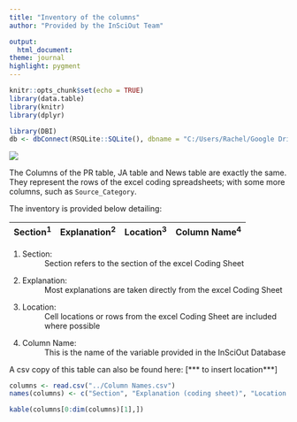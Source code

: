 ```yaml
---
title: "Inventory of the columns"
author: "Provided by the InSciOut Team"

output:
  html_document:
theme: journal
highlight: pygment
---
```


```r
knitr::opts_chunk$set(echo = TRUE)
library(data.table)
library(knitr)
library(dplyr)
```



``` r
library(DBI)
db <- dbConnect(RSQLite::SQLite(), dbname = "C:/Users/Rachel/Google Drive/Insciout Project/The TRIAL/Information for Geoffrey/InSciOut Project/database/InSciOut.db")
```

![](img/logo1.png)  
  
    
  
    
The Columns of the PR table, JA table and News table are exactly the same. They represent the rows of the excel coding spreadsheets; with some more columns, such as `Source_Category`. 

The inventory is provided below detailing:

| Section^1^ | Explanation^2^ | Location^3^ | Column Name^4^ |
|:-----|-----|-----|-----|


1. Section:
: Section refers to the section of the excel Coding Sheet
2. Explanation:
: Most explanations are taken directly from the excel Coding Sheet
3. Location:
: Cell locations or rows from the excel Coding Sheet are included where possible
4. Column Name:
: This is the name of the variable provided in the InSciOut Database

A csv copy of this table can also be found here: [*** to insert location***]


```r
columns <- read.csv("../Column Names.csv")
names(columns) <- c("Section", "Explanation (coding sheet)", "Location (coding sheet)", "Column Name")

kable(columns[0:dim(columns)[1],]) 
```

